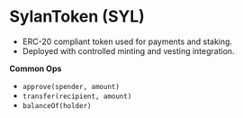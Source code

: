 # SylanToken (SYL)

- ERC-20 compliant token used for payments and staking.
- Deployed with controlled minting and vesting integration.

**Common Ops**
- `approve(spender, amount)`
- `transfer(recipient, amount)`
- `balanceOf(holder)`
